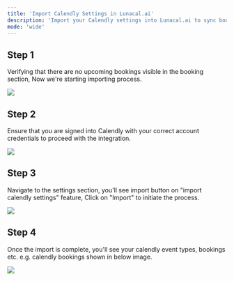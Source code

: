 ```yaml
---
title: 'Import Calendly Settings in Lunacal.ai'
description: 'Import your Calendly settings into Lunacal.ai to sync booking schedules and boost productivity.'
mode: 'wide'
---
```


## Step 1

Verifying that there are no upcoming bookings visible in the booking section, Now we're starting importing process.

<Frame><img src="/images/import_calendly/1.webp" /></Frame>

## Step 2

Ensure that you are signed into Calendly with your correct account credentials to proceed with the integration.

<Frame><img src="/images/import_calendly/image2.webp" /></Frame>

## Step 3

Navigate to the settings section, you'll see import button on "import calendly settings" feature, Click on "Import" to initiate the process.

<Frame><img src="/images/import_calendly/3.webp" /></Frame>

## Step 4

Once the import is complete, you'll see your calendly event types, bookings etc. e.g. calendly bookings shown in below image.

<Frame><img src="/images/import_calendly/4.webp" /></Frame>